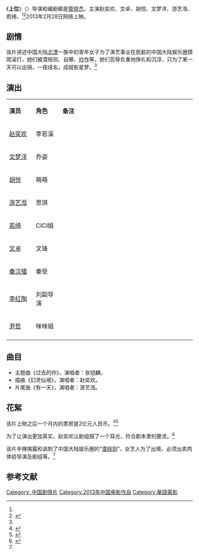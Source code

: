 {{Infobox Film
|中国大陆片名= |港澳片名 = |新马片名 = |台湾片名 = 
|片名     = 《上位》
|电影原名 = {{lang|en|Struggle}}
|图像     = 
|图像说明 = 海报
|导演     = [[管晓杰|管晓杰]]
|监制     = 
|制片     = 魏明、王鹤霖、王子
|编剧     = 管晓杰
|原著     = 
|主演     = 赵奕欢<br />文卓<br />胡悦<br />文梦洋<br />游艺湉<br />若绮
|配乐     = 
|摄影     = 
|剪辑     = 
|制片商   = 光影华视、芭乐、莱彼特<ref name="bee" >{{cite web |url=http://news.xinhuanet.com/ent/2013-02/27/c_124394150.htm |title=赵奕欢领衔《上位》首映礼 揭露艺校女上位潜规则 |accessdate=2013 |publisher=新华网 |work= |language=zh-hans |archive-date=2013-05-24 |archive-url=https://web.archive.org/web/20130524211447/http://news.xinhuanet.com/ent/2013-02/27/c_124394150.htm |dead-url=no }}</ref>
|发行商   = 
|上映日期 = {{Film date|2013|2|28}}(网络)
|片长     = 93分钟
|产地     = {{CHNML}}
|语言     = [[現代標準漢語|普通话]]
|预算     = 
|票房     = 2亿元人民币
|前集     = 
|续集     = 
}}
《'''上位'''》（{{lang-en|'''Struggle'''}}）导演和编剧都是[[管晓杰|管晓杰]]，主演赵奕欢、文卓、胡悦、文梦洋、游艺湉、若绮。<ref name="bee" /><ref>{{cite web |url=http://ent.sina.com.cn/m/c/2013-01-15/13243835736.shtml |title=《上位》继续青春故事 赵奕欢演艺校生 |accessdate=2013 |publisher=新浪网 |work= |language=zh-hans |archive-date=2019-09-21 |archive-url=https://web.archive.org/web/20190921105317/http://ent.sina.com.cn/m/c/2013-01-15/13243835736.shtml |dead-url=no }}</ref>2013年2月28日网络上映。

==剧情==
该片讲述中国大陆[[北漂|北漂]]一族中的青年女子为了演艺事业在肮脏的中国大陆娱乐圈摸爬滚打，她们被潜规则、自曝、[[炒作|炒作]]等，她们忍辱负重地挣扎和沉浮，只为了某一天可以出镜，一夜成名，成就影星梦。<ref name="bee" />

== 演出 ==
{|class="wikitable " width="70%"
|- style="background:cornflowerblue; color:white" align=center
|style="width:10%"|'''演员'''||style="width:10%"|'''角色'''||style="width:50%"|'''备注'''
|-
| [[赵奕欢|赵奕欢]]   || 李若溪    ||   
|-
| [[文梦洋|文梦洋]]   ||    乔姿 ||   
|- 
| [[胡悦|胡悦]]   || 萌萌    ||   
|- 
| [[游艺湉|游艺湉]]   ||  思琪   ||   
|-
| [[若绮|若绮]]   ||  CICI姐	   ||   
|-
| [[文卓|文卓]]   ||   文锋  ||   
|- 
| [[秦汉擂|秦汉擂]]   ||  秦受   ||   
|- 
| [[李红陶|李红陶]]   ||  刘副导演   ||   
|-
| [[尹哲|尹哲]]   || 咪咪姐    ||   
|-
|}

== 曲目 ==
*主题曲《过去的你》，演唱者：张铠麟。
*插曲《幻灵仙境》，演唱者：赵奕欢。
*片尾曲《有一天》，演唱者：游艺湉。

== 花絮 ==
该片上映之后一个月内的票房是2亿元人民币。<ref>{{cite web |url=http://mm.lzep.cn/2013/0704/175071.html |title=《上位》票房破2亿 赵奕欢等主创庆功 |accessdate=2013 |publisher= |work= |language=zh-hans |deadurl=yes |archiveurl=https://web.archive.org/web/20140322121540/http://mm.lzep.cn/2013/0704/175071.html |archivedate=2014年3月22日 |df= }}</ref><ref>{{cite web |url=http://news.xinhuanet.com/ent/2013-04/01/c_124528380.htm |title=《上位》破2亿成行业标杆 赵奕欢等主创庆功(图) |accessdate=2013 |publisher=新华网 |work= |language=zh-hans |archive-date=2013-05-21 |archive-url=https://web.archive.org/web/20130521221757/http://news.xinhuanet.com/ent/2013-04/01/c_124528380.htm |dead-url=no }}</ref>

为了让演出更加真实，赵奕欢让剧组掴了一个耳光，符合剧本里的要求。<ref>{{cite web |url=http://news.xinhuanet.com/ent/2013-03/07/c_124427780.htm |title=赵奕欢在《上位》剧组受虐 被掌掴后坚持上夜戏 |accessdate=2013 |publisher=新华网 |work= |language=zh-hans |archive-date=2014-04-08 |archive-url=https://web.archive.org/web/20140408213255/http://news.xinhuanet.com/ent/2013-03/07/c_124427780.htm |dead-url=no }}</ref>

该片辛辣揭露和讽刺了中国大陆娱乐圈的“[[潜规则|潜规则]]”，女艺人为了出境，必须出卖肉体给导演及剧组等。<ref name="bee" />

==参考文献==
{{reflist}}

{{管晓杰}}
{{赵奕欢}}

{{Authority control}}
{{DEFAULTSORT: S上位}}
[[Category:_中国剧情片|Category: 中国剧情片]]
[[Category:2013年中国电影作品|Category:2013年中国电影作品]]
[[Category:華語電影|Category:華語電影]]